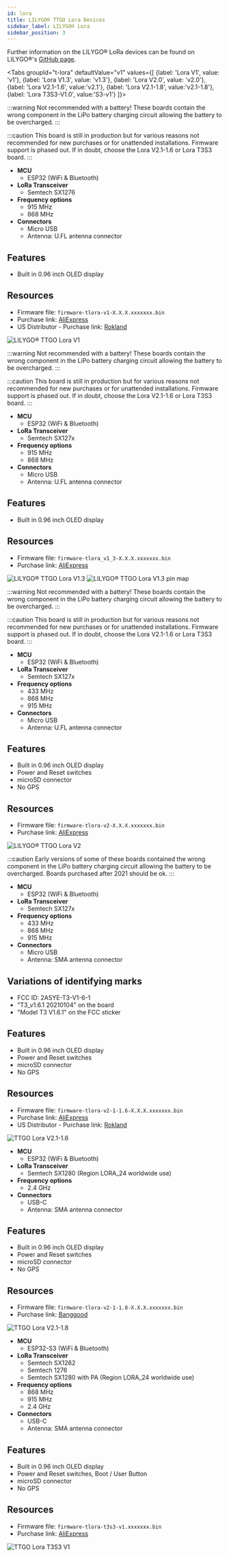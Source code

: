 ```yaml
---
id: lora
title: LILYGO® TTGO Lora Devices
sidebar_label: LILYGO® Lora
sidebar_position: 3
---
```



Further information on the LILYGO® LoRa devices can be found on LILYGO®'s [GitHub page](https://github.com/Xinyuan-LilyGO/LilyGo-LoRa-Series).

<Tabs
groupId="t-lora"
defaultValue="v1"
values={[
{label: 'Lora V1', value: 'v1'},
{label: 'Lora V1.3', value: 'v1.3'},
{label: 'Lora V2.0', value: 'v2.0'},
{label: 'Lora V2.1-1.6', value:'v2.1'},
{label: 'Lora V2.1-1.8', value:'v2.1-1.8'},
{label: 'Lora T3S3-V1.0', value:'S3-v1'}
]}>
<TabItem value="v1">

:::warning
Not recommended with a battery! These boards contain the wrong component in the LiPo battery charging circuit allowing the battery to be overcharged.
:::

:::caution
This board is still in production but for various reasons not recommended for new purchases or for unattended installations. Firmware support is phased out. If in doubt, choose the Lora V2.1-1.6 or Lora T3S3 board.
:::

- **MCU**
  - ESP32 (WiFi & Bluetooth)
- **LoRa Transceiver**
  - Semtech SX1276
- **Frequency options**
  - 915 MHz
  - 868 MHz
- **Connectors**
  - Micro USB
  - Antenna: U.FL antenna connector

## Features

- Built in 0.96 inch OLED display

## Resources

- Firmware file: `firmware-tlora-v1-X.X.X.xxxxxxx.bin`
- Purchase link: [AliExpress](https://www.aliexpress.com/item/32996759721.html)
- US Distributor - Purchase link: [Rokland](https://store.rokland.com/products/lilygo-ttgo-lora32-v1-0-wireless-module-esp32-lora-915mhz-oled-0-96-inch-display-wifi-bluetooth-esp-32-antenna-ch9102-q184?ref=8Bb2mUO5i-jKwt)

![LILYGO® TTGO Lora V1](/img/hardware/lora-v1.png)

</TabItem>
<TabItem value="v1.3">

:::warning
Not recommended with a battery! These boards contain the wrong component in the LiPo battery charging circuit allowing the battery to be overcharged.
:::

:::caution
This board is still in production but for various reasons not recommended for new purchases or for unattended installations. Firmware support is phased out. If in doubt, choose the Lora V2.1-1.6 or Lora T3S3 board.
:::

- **MCU**
  - ESP32 (WiFi & Bluetooth)
- **LoRa Transceiver**
  - Semtech SX127x
- **Frequency options**
  - 915 MHz
  - 868 MHz
- **Connectors**
  - Micro USB
  - Antenna: U.FL antenna connector

## Features

- Built in 0.96 inch OLED display

## Resources

- Firmware file: `firmware-tlora_v1_3-X.X.X.xxxxxxx.bin`
- Purchase link: [AliExpress](https://www.aliexpress.com/item/4000628100802.html)

![LILYGO® TTGO Lora V1.3](/img/hardware/lora-v1.3.png)
![LILYGO® TTGO Lora V1.3 pin map](/img/hardware/lora-v1.3_pinmap.webp)

</TabItem>
<TabItem value="v2.0">

:::warning
Not recommended with a battery! These boards contain the wrong component in the LiPo battery charging circuit allowing the battery to be overcharged.
:::

:::caution
This board is still in production but for various reasons not recommended for new purchases or for unattended installations. Firmware support is phased out. If in doubt, choose the Lora V2.1-1.6 or Lora T3S3 board.
:::

- **MCU**
  - ESP32 (WiFi & Bluetooth)
- **LoRa Transceiver**
  - Semtech SX127x
- **Frequency options**
  - 433 MHz
  - 868 MHz
  - 915 MHz
- **Connectors**
  - Micro USB
  - Antenna: U.FL antenna connector

## Features

- Built in 0.96 inch OLED display
- Power and Reset switches
- microSD connector
- No GPS

## Resources

- Firmware file: `firmware-tlora-v2-X.X.X.xxxxxxx.bin`
- Purchase link: [AliExpress](https://www.aliexpress.com/item/32846302183.html)

![LILYGO® TTGO Lora V2](/img/hardware/lora-v2.0.png)

</TabItem>
<TabItem value="v2.1">

:::caution
Early versions of some of these boards contained the wrong component in the LiPo battery charging circuit allowing the battery to be overcharged. Boards purchased after 2021 should be ok.
:::

- **MCU**
  - ESP32 (WiFi & Bluetooth)
- **LoRa Transceiver**
  - Semtech SX127x
- **Frequency options**
  - 433 MHz
  - 868 MHz
  - 915 MHz
- **Connectors**
  - Micro USB
  - Antenna: SMA antenna connector

## Variations of identifying marks

- FCC ID: 2ASYE-T3-V1-6-1
- "T3_v1.6.1 20210104" on the board
- "Model T3 V1.6.1" on the FCC sticker

## Features

- Built in 0.96 inch OLED display
- Power and Reset switches
- microSD connector
- No GPS

## Resources

- Firmware file: `firmware-tlora-v2-1-1.6-X.X.X.xxxxxxx.bin`
- Purchase link: [AliExpress](https://www.aliexpress.com/item/32915894264.html)
- US Distributor - Purchase link: [Rokland](https://store.rokland.com/products/lilygo-ttgo-lora32-v2-1_1-6-version-915mhz-esp32-lora-oled-0-96-inch-sd-card-bluetooth-wifi-wireless-module-esp-32-sma-q211?ref=8Bb2mUO5i-jKwt)

![TTGO Lora V2.1-1.6](/img/hardware/lora-v2.1-1.6.png)

</TabItem>

<TabItem value="v2.1-1.8">

- **MCU**
  - ESP32 (WiFi & Bluetooth)
- **LoRa Transceiver**
  - Semtech SX1280 (Region LORA_24 worldwide use)
- **Frequency options**
  - 2.4 GHz
- **Connectors**
  - USB-C
  - Antenna: SMA antenna connector

## Features

- Built in 0.96 inch OLED display
- Power and Reset switches
- microSD connector
- No GPS

## Resources

- Firmware file: `firmware-tlora-v2-1-1.8-X.X.X.xxxxxxx.bin`
- Purchase link: [Banggood](https://www.banggood.com/LILYGO-LORA-H570-V1_8-SX1280-ESP32-2_4G-Smart-WiFi-bluetooth-Wireless-Module-0_96inch-OLED-Display-Development-Board-with-Antenna-Type-C-p-1969395.html)

![TTGO Lora V2.1-1.8](/img/hardware/lora-v2.1-1.8.jpg)

</TabItem>

<TabItem value="S3-v1">

- **MCU**
  - ESP32-S3 (WiFi & Bluetooth)
- **LoRa Transceiver**
  - Semtech SX1262
  - Semtech 1276
  - Semtech SX1280 with PA (Region LORA_24 worldwide use)
- **Frequency options**
  - 868 MHz
  - 915 MHz
  - 2.4 GHz
- **Connectors**
  - USB-C
  - Antenna: SMA antenna connector

## Features

- Built in 0.96 inch OLED display
- Power and Reset switches, Boot / User Button
- microSD connector
- No GPS

## Resources

- Firmware file: `firmware-tlora-t3s3-v1.xxxxxxx.bin`
- Purchase link: [AliExpress](https://www.aliexpress.com/item/1005004627139838.html)

![TTGO Lora T3S3 V1](/img/hardware/lora-t3s3.jpg)

</TabItem>

</Tabs>
